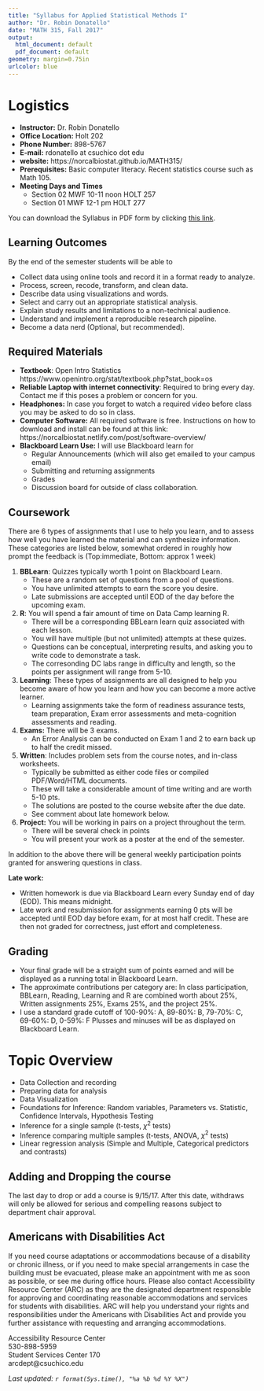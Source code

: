 ```yaml
---
title: "Syllabus for Applied Statistical Methods I"
author: "Dr. Robin Donatello"
date: "MATH 315, Fall 2017"
output:
  html_document: default
  pdf_document: default
geometry: margin=0.75in
urlcolor: blue
---
```


# Logistics
* **Instructor:** Dr. Robin Donatello  
* **Office Location:** Holt 202  
* **Phone Number:** 898-5767  
* **E-mail:** rdonatello at csuchico dot edu   
* **website:** https://norcalbiostat.github.io/MATH315/ 
* **Prerequisites:** Basic computer literacy. Recent statistics course such as Math 105. 
* **Meeting Days and Times** 
    - Section 02 MWF 10-11 noon HOLT 257
    - Section 01 MWF 12-1 pm HOLT 277

    
You can download the Syllabus in PDF form by clicking [this link](syllabus_f17.pdf).


## Learning Outcomes

By the end of the semester students will be able to 

* Collect data using online tools and record it in a format ready to analyze.
* Process, screen, recode, transform, and clean data.
* Describe data using visualizations and words. 
* Select and carry out an appropriate statistical analysis.
* Explain study results and limitations to a non-technical audience. 
* Understand and implement a reproducible research pipeline. 
* Become a data nerd (Optional, but recommended).


## Required Materials

* **Textbook**: Open Intro Statistics https://www.openintro.org/stat/textbook.php?stat_book=os 
* **Reliable Laptop with internet connectivity**: Required to bring every day. Contact me if this poses a problem or concern for you. 
* **Headphones:** In case you forget to watch a required video before class you may be asked to do so in class. 
* **Computer Software:** All required software is free. Instructions on how to download and install can be found at this link: https://norcalbiostat.netlify.com/post/software-overview/
* **Blackboard Learn Use:** I will use Blackboard learn for
    - Regular Announcements (which will also get emailed to your campus email)
    - Submitting and returning assignments
    - Grades
    - Discussion board for outside of class collaboration. 


\newpage

## Coursework

There are 6 types of assignments that I use to help you learn, and to assess how well you have
learned the material and can synthesize information. These categories are listed below, somewhat 
ordered in roughly how prompt the feedback is (Top:immediate, Bottom: approx 1 week)

1. **BBLearn**: Quizzes typically worth 1 point on Blackboard Learn. 
      - These are a random set of questions from a pool of questions. 
      - You have unlimited attempts to earn the score you desire. 
      - Late submissions are accepted until EOD of the day before the upcoming exam. 
2. **R**: You will spend a fair amount of time on Data Camp learning R. 
      - There will be a corresponding BBLearn learn quiz associated with each lesson. 
      - You will have multiple (but not unlimited) attempts at these quizes. 
      - Questions can be conceptual, interpreting results, and asking you to write code to demonstrate a task. 
      - The corresonding DC labs range in difficulty and length, so the points per assignment will range from 5-10. 
3. **Learning**: These types of assignments are all designed to help you become aware of how you learn 
    and how you can become a more active learner. 
      - Learning assignments take the form of readiness assurance tests, team preparation, 
      Exam error assessments and meta-cognition assessments and reading. 
4. **Exams:** There will be 3 exams. 
      - An Error Analysis can be conducted on Exam 1 and 2 to earn back up to half the credit missed. 
5. **Written**: Includes problem sets from the course notes, and in-class worksheets. 
      - Typically be submitted as either code files or compiled PDF/Word/HTML documents.
      - These will take a considerable amount of time writing and are worth 5-10 pts. 
      - The solutions are posted to the course website after the due date. 
      - See comment about late homework below. 
6. **Project:** You will be working in pairs on a project throughout the term. 
      - There will be several check in points
      - You will present your work as a poster at the end of the semester. 
    

In addition to the above there will be general weekly participation points granted for answering questions in class. 

**Late work:** 

* Written homework is due via Blackboard Learn every Sunday end of day (EOD). This means midnight. 
* Late work and resubmission for assignments earning 0 pts will be accepted until EOD day before exam, 
  for at most half credit. These are then not graded for correctness, just effort and completeness. 
 
 
## Grading

* Your final grade will be a straight sum of points earned and will be displayed as a running total in Blackboard Learn. 
* The approximate contributions per category are: In class participation, BBLearn, Reading, Learning and R are combined worth about 25\%, Written assignments 25\%, Exams 25\%, and the project 25\%. 
* I use a standard grade cutoff of 100-90\%: A, 89-80\%: B, 79-70\%: C, 69-60\%: D, 0-59\%: F Plusses and minuses will be as displayed on Blackboard Learn. 

# Topic Overview

* Data Collection and recording
* Preparing data for analysis
* Data Visualization
* Foundations for Inference: Random variables, Parameters vs. Statistic, Confidence Intervals, Hypothesis Testing
* Inference for a single sample (t-tests, $\chi^{2}$ tests)
* Inference comparing multiple samples (t-tests, ANOVA, $\chi^{2}$ tests)
* Linear regression analysis (Simple and Multiple, Categorical predictors and contrasts)


## Adding and Dropping the course
The last day to drop or add a course is 9/15/17. After this date, withdraws will only be allowed for serious and compelling reasons subject to department chair approval.

## Americans with Disabilities Act
If you need course adaptations or accommodations because of a disability or chronic illness,  or if you need to make special arrangements in case the building must be evacuated, please make an appointment with me as soon as possible, or see me during office hours. Please also contact Accessibility Resource Center (ARC) as they are the designated department responsible for approving and coordinating reasonable accommodations and services for students with disabilities. ARC will help you understand your rights and responsibilities under the Americans with Disabilities Act and provide you further assistance with requesting and arranging accommodations.

Accessibility Resource Center  
530-898-5959   
Student Services Center 170  
arcdept@csuchico.edu  




_Last updated: `r format(Sys.time(), "%a %b %d %Y %X")`_

